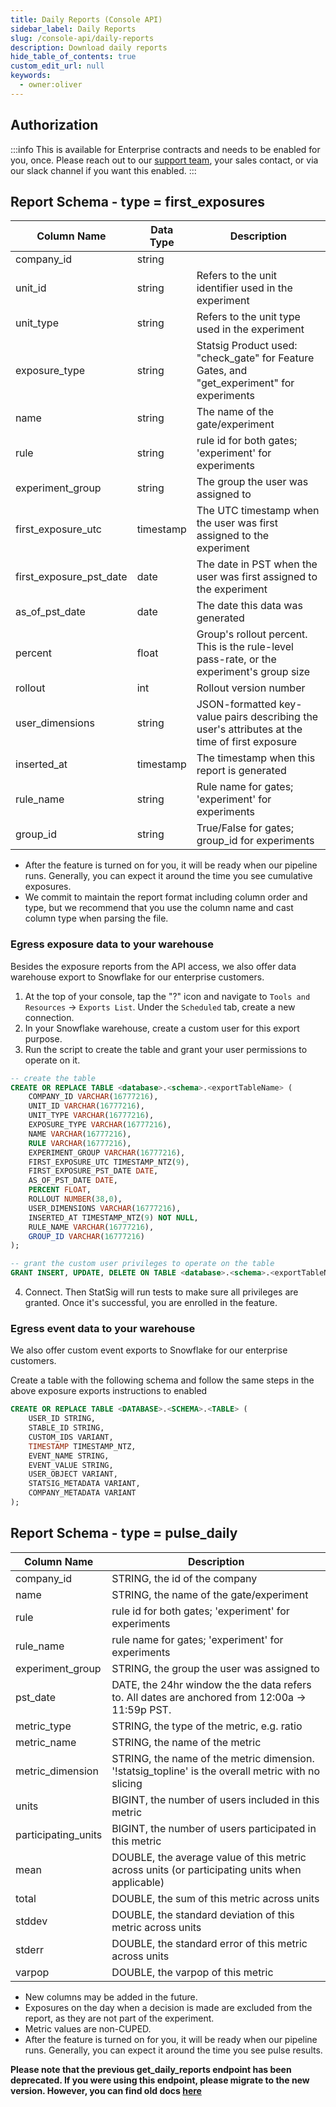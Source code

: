 ```yaml
---
title: Daily Reports (Console API)
sidebar_label: Daily Reports
slug: /console-api/daily-reports
description: Download daily reports
hide_table_of_contents: true
custom_edit_url: null
keywords:
  - owner:oliver
---
```


## Authorization

:::info
This is available for Enterprise contracts and needs to be enabled for you, once. Please reach out to our [support team](mailto:support@statsig.com), your sales contact, or via our slack channel if you want this enabled.
:::


<Rapidoc id="reports" entity="reports" />

## Report Schema - type = first_exposures

| Column Name             | Data Type | Description                                                                                   |
| ----------------------- | --------- | --------------------------------------------------------------------------------------------- |
| company_id              | string    |                                                                                               |
| unit_id                 | string    | Refers to the unit identifier used in the experiment                                          |
| unit_type               | string    | Refers to the unit type used in the experiment                                                |
| exposure_type           | string    | Statsig Product used: "check_gate" for Feature Gates, and "get_experiment" for experiments    |
| name                    | string    | The name of the gate/experiment                                                               |
| rule                    | string    | rule id for both gates; 'experiment' for experiments                                          |
| experiment_group        | string    | The group the user was assigned to                                                            |
| first_exposure_utc      | timestamp | The UTC timestamp when the user was first assigned to the experiment                          |
| first_exposure_pst_date | date      | The date in PST when the user was first assigned to the experiment                            |
| as_of_pst_date          | date      | The date this data was generated                                                              |
| percent                 | float     | Group's rollout percent. This is the rule-level pass-rate, or the experiment's group size     |
| rollout                 | int       | Rollout version number                                                                        |
| user_dimensions         | string    | JSON-formatted key-value pairs describing the user's attributes at the time of first exposure |
| inserted_at             | timestamp | The timestamp when this report is generated                                                   |
| rule_name               | string    | Rule name for gates; 'experiment' for experiments                                             |
| group_id                | string    | True/False for gates; group_id for experiments                                                |

- After the feature is turned on for you, it will be ready when our pipeline runs. Generally, you can expect it around the time you see cumulative exposures.
- We commit to maintain the report format including column order and type, but we recommend that you use the column name and cast column type when parsing the file.

### Egress exposure data to your warehouse

Besides the exposure reports from the API access, we also offer data warehouse export to Snowflake for our enterprise customers.

1. At the top of your console, tap the "?" icon and navigate to `Tools and Resources` -> `Exports List`. Under the `Scheduled` tab, create a new connection.
2. In your Snowflake warehouse, create a custom user for this export purpose.
3. Run the script to create the table and grant your user permissions to operate on it.

```sql
-- create the table
CREATE OR REPLACE TABLE <database>.<schema>.<exportTableName> (
	COMPANY_ID VARCHAR(16777216),
	UNIT_ID VARCHAR(16777216),
	UNIT_TYPE VARCHAR(16777216),
	EXPOSURE_TYPE VARCHAR(16777216),
	NAME VARCHAR(16777216),
	RULE VARCHAR(16777216),
	EXPERIMENT_GROUP VARCHAR(16777216),
	FIRST_EXPOSURE_UTC TIMESTAMP_NTZ(9),
	FIRST_EXPOSURE_PST_DATE DATE,
	AS_OF_PST_DATE DATE,
	PERCENT FLOAT,
	ROLLOUT NUMBER(38,0),
	USER_DIMENSIONS VARCHAR(16777216),
	INSERTED_AT TIMESTAMP_NTZ(9) NOT NULL,
	RULE_NAME VARCHAR(16777216),
	GROUP_ID VARCHAR(16777216)
);

-- grant the custom user privileges to operate on the table
GRANT INSERT, UPDATE, DELETE ON TABLE <database>.<schema>.<exportTableName> TO ROLE <generatedRole>;
```

4. Connect. Then StatSig will run tests to make sure all privileges are granted. Once it's successful, you are enrolled in the feature.

### Egress event data to your warehouse

We also offer custom event exports to Snowflake for our enterprise customers.

Create a table with the following schema and follow the same steps in the above exposure exports instructions to enabled

```sql
CREATE OR REPLACE TABLE <DATABASE>.<SCHEMA>.<TABLE> (
    USER_ID STRING,
    STABLE_ID STRING,
    CUSTOM_IDS VARIANT,
    TIMESTAMP TIMESTAMP_NTZ,
    EVENT_NAME STRING,
    EVENT_VALUE STRING,
    USER_OBJECT VARIANT,
    STATSIG_METADATA VARIANT,
    COMPANY_METADATA VARIANT
);
```

## Report Schema - type = pulse_daily

| Column Name         | Description                                                                                        |
| ------------------- | -------------------------------------------------------------------------------------------------- |
| company_id          | STRING, the id of the company                                                                      |
| name                | STRING, the name of the gate/experiment                                                            |
| rule                | rule id for both gates; 'experiment' for experiments                                               |
| rule_name           | rule name for gates; 'experiment' for experiments                                                  |
| experiment_group    | STRING, the group the user was assigned to                                                         |
| pst_date            | DATE, the 24hr window the the data refers to. All dates are anchored from 12:00a -> 11:59p PST.    |
| metric_type         | STRING, the type of the metric, e.g. ratio                                                         |
| metric_name         | STRING, the name of the metric                                                                     |
| metric_dimension    | STRING, the name of the metric dimension. '!statsig_topline' is the overall metric with no slicing |
| units               | BIGINT, the number of users included in this metric                                                |
| participating_units | BIGINT, the number of users participated in this metric                                            |
| mean                | DOUBLE, the average value of this metric across units (or participating units when applicable)     |
| total               | DOUBLE, the sum of this metric across units                                                        |
| stddev              | DOUBLE, the standard deviation of this metric across units                                         |
| stderr              | DOUBLE, the standard error of this metric across units                                             |
| varpop              | DOUBLE, the varpop of this metric                                                                  |

- New columns may be added in the future.
- Exposures on the day when a decision is made are excluded from the report, as they are not part of the experiment.
- Metric values are non-CUPED.
- After the feature is turned on for you, it will be ready when our pipeline runs. Generally, you can expect it around the time you see pulse results.

**Please note that the previous get_daily_reports endpoint has been deprecated. If you were using this endpoint, please migrate to the new version. However, you can find old docs [here](/console-api/daily-reports-deprecated)**
